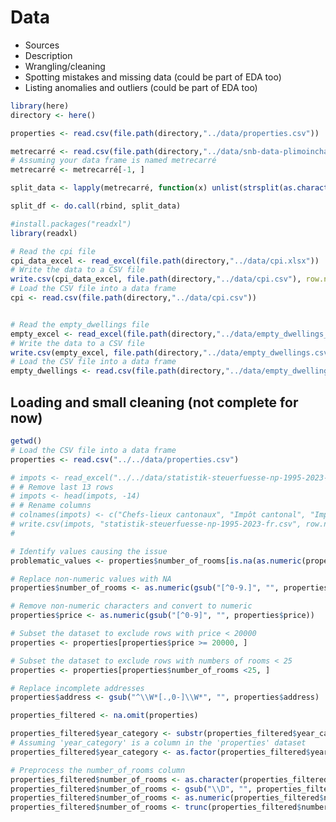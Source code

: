 # Data

* Sources
* Description
* Wrangling/cleaning
* Spotting mistakes and missing data (could be part of EDA too)
* Listing anomalies and outliers (could be part of EDA too)

```r
library(here)
directory <- here()

properties <- read.csv(file.path(directory,"../data/properties.csv"))

metrecarré <- read.csv(file.path(directory,"../data/snb-data-plimoincha-fr-all-20240321_0900.csv"))
# Assuming your data frame is named metrecarré
metrecarré <- metrecarré[-1, ]

split_data <- lapply(metrecarré, function(x) unlist(strsplit(as.character(x), ";")))

split_df <- do.call(rbind, split_data)
```

```r
#install.packages("readxl")
library(readxl)

# Read the cpi file
cpi_data_excel <- read_excel(file.path(directory,"../data/cpi.xlsx"))
# Write the data to a CSV file
write.csv(cpi_data_excel, file.path(directory,"../data/cpi.csv"), row.names = FALSE)
# Load the CSV file into a data frame
cpi <- read.csv(file.path(directory,"../data/cpi.csv"))


# Read the empty_dwellings file
empty_excel <- read_excel(file.path(directory,"../data/empty_dwellings_by_canton_1999-2023.xlsx"))
# Write the data to a CSV file
write.csv(empty_excel, file.path(directory,"../data/empty_dwellings.csv"), row.names = FALSE)
# Load the CSV file into a data frame
empty_dwellings <- read.csv(file.path(directory,"../data/empty_dwellings.csv"))
```


## Loading and small cleaning (not complete for now)

```r
getwd()
# Load the CSV file into a data frame
properties <- read.csv("../../data/properties.csv")

# impots <- read_excel("../../data/statistik-steuerfuesse-np-1995-2023-fr.xlsx", skip = 14)
# # Remove last 13 rows
# impots <- head(impots, -14)
# # Rename columns
# colnames(impots) <- c("Chefs-lieux cantonaux", "Impôt cantonal", "Impôt communal", "Impôt paroissial Evang. / réform", "Impôt paroissial Kath. / cath.rom")
# write.csv(impots, "statistik-steuerfuesse-np-1995-2023-fr.csv", row.names = FALSE)
# 

# Identify values causing the issue
problematic_values <- properties$number_of_rooms[is.na(as.numeric(properties$number_of_rooms))]

# Replace non-numeric values with NA
properties$number_of_rooms <- as.numeric(gsub("[^0-9.]", "", properties$number_of_rooms))

# Remove non-numeric characters and convert to numeric
properties$price <- as.numeric(gsub("[^0-9]", "", properties$price))

# Subset the dataset to exclude rows with price < 20000
properties <- properties[properties$price >= 20000, ]

# Subset the dataset to exclude rows with numbers of rooms < 25
properties <- properties[properties$number_of_rooms <25, ]

# Replace incomplete addresses
properties$address <- gsub("^\\W*[.,0-]\\W*", "", properties$address)

properties_filtered <- na.omit(properties)

properties_filtered$year_category <- substr(properties_filtered$year_category, 1, 9)
# Assuming 'year_category' is a column in the 'properties' dataset
properties_filtered$year_category <- as.factor(properties_filtered$year_category)

# Preprocess the number_of_rooms column
properties_filtered$number_of_rooms <- as.character(properties_filtered$number_of_rooms)
properties_filtered$number_of_rooms <- gsub("\\D", "", properties_filtered$number_of_rooms)  # Remove non-numeric characters
properties_filtered$number_of_rooms <- as.numeric(properties_filtered$number_of_rooms)       # Convert to numeric
properties_filtered$number_of_rooms <- trunc(properties_filtered$number_of_rooms)             # Truncate non-integer values
```

